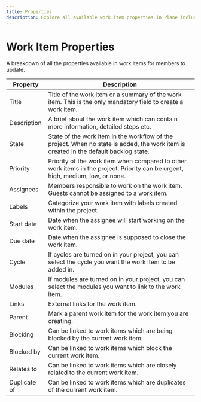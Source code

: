```yaml
---
title: Properties
description: Explore all available work item properties in Plane including states, priorities, dates, relationships, and more. A comprehensive guide to configuring your tasks effectively.
---
```


# Work Item Properties
A breakdown of all the properties available in work items for members to update.

| Property       | Description                                                                                                                  |
| -------------- | ---------------------------------------------------------------------------------------------------------------------------- |
| Title          | Title of the work item or a summary of the work item. This is the only mandatory field to create a work item.                          |
| Description    | A brief about the work item which can contain more information, detailed steps etc.                                             |
| State          | State of the work item in the workflow of the project. When no state is added, the work item is created in the default backlog state. |
| Priority       | Priority of the work item when compared to other work items in the project. Priority can be urgent, high, medium, low, or none.     |
| Assignees      | Members responsible to work on the work item. Guests cannot be assigned to a work item.                                                                                    |
| Labels         | Categorize your work item with labels created within the project.                                                                |
| Start date     | Date when the assignee will start working on the work item.                                                                      |
| Due date       | Date when the assignee is supposed to close the work item.                                                                       |
| Cycle          | If cycles are turned on in your project, you can select the cycle you want the work item to be added in.                          |
| Modules        | If modules are turned on in your project, you can select the modules you want to link to the work item.                           |
| Links          | External links for the work item.                                                                                                |
| Parent         | Mark a parent work item for the work item you are creating.                                                                          |
| Blocking       | Can be linked to work items which are being blocked by the current work item.                                                        |
| Blocked by     | Can be linked to work items which block the current work item.                                                                       |
| Relates to     | Can be linked to work items which are closely related to the current work item.                                                      |
| Duplicate of   | Can be linked to work items which are duplicates of the current work item.                                                           |
